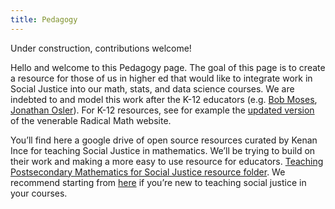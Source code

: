 ```yaml
---
title: Pedagogy
---
```


Under construction, contributions welcome! 

Hello and welcome to this Pedagogy page. The goal of this page is to create a resource for those of us in higher ed that would like to integrate work in Social Justice into our math, stats, and data science courses. We are indebted to and model this work after the K-12 educators (e.g. [Bob Moses](https://rethinkingschools.org/articles/radical-equations/), [Jonathan Osler](https://www.jonathanosler.com/)). For K-12 resources, see for example the [updated version](https://www.radicalmath.org/search) of the venerable Radical Math website.


You'll find here a google drive of open source resources curated by Kenan Ince for teaching Social Justice in mathematics. We'll be trying to build on their work and making a more easy to use resource for educators. 
[Teaching Postsecondary Mathematics for Social Justice resource folder](http://tinyurl.com/CollegeMathforSJ). We recommend starting from [here](https://docs.google.com/document/d/1hKXmPoo5hQUDBQsAP-2SvXQ5BJf0D_2fIMQevG-gNUQ/edit?usp=drive_link_) if you're new to teaching social justice in your courses. 